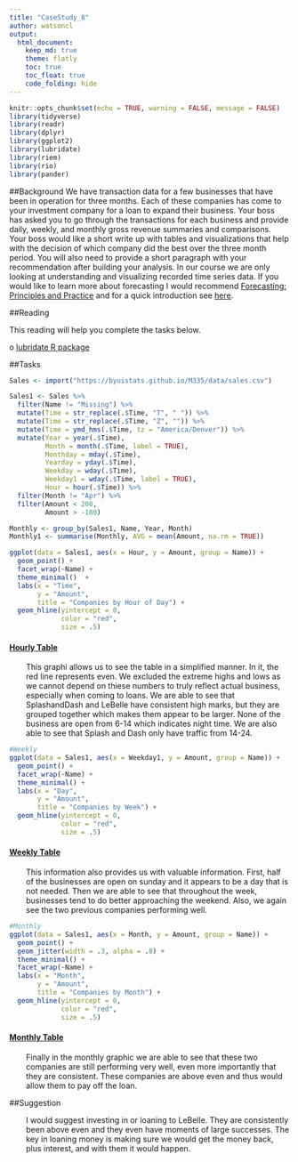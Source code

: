 ```yaml
---
title: "CaseStudy_8"
author: watsoncl 
output: 
  html_document:
    keep_md: true
    theme: flatly
    toc: true
    toc_float: true
    code_folding: hide
---
```


```r
knitr::opts_chunk$set(echo = TRUE, warning = FALSE, message = FALSE)
library(tidyverse)
library(readr)
library(dplyr)
library(ggplot2)
library(lubridate)
library(riem)
library(rio)
library(pander)
```

##Background
We have transaction data for a few businesses that have been in operation for three months. Each of these companies has come to your investment company for a loan to expand their business. Your boss has asked you to go through the transactions for each business and provide daily, weekly, and monthly gross revenue summaries and comparisons. Your boss would like a short write up with tables and visualizations that help with the decision of which company did the best over the three month period. You will also need to provide a short paragraph with your recommendation after building your analysis.
In our course we are only looking at understanding and visualizing recorded time series data. If you would like to learn more about forecasting I would recommend [Forecasting: Principles and Practice](https://www.otexts.org/fpp2/) and for a quick introduction see [here](https://afit-r.github.io/ts_exploration).

##Reading

This reading will help you complete the tasks below.

o [lubridate R package](lubridate.tidyverse.org/)

##Tasks
```r
Sales <- import("https://byuistats.github.io/M335/data/sales.csv")

Sales1 <- Sales %>%
  filter(Name != "Missing") %>%
  mutate(Time = str_replace(.$Time, "T", " ")) %>%
  mutate(Time = str_replace(.$Time, "Z", "")) %>%
  mutate(Time = ymd_hms(.$Time, tz = "America/Denver")) %>%
  mutate(Year = year(.$Time),
         Month = month(.$Time, label = TRUE),
         Monthday = mday(.$Time),
         Yearday = yday(.$Time),
         Weekday = wday(.$Time),
         Weekday1 = wday(.$Time, label = TRUE),
         Hour = hour(.$Time)) %>%
  filter(Month != "Apr") %>% 
  filter(Amount < 200,
         Amount > -100)

Monthly <- group_by(Sales1, Name, Year, Month) 
Monthly1 <- summarise(Monthly, AVG = mean(Amount, na.rm = TRUE))

```


```r
ggplot(data = Sales1, aes(x = Hour, y = Amount, group = Name)) +
  geom_point() +
  facet_wrap(~Name) +
  theme_minimal()  +
  labs(x = "Time",
       y = "Amount",
       title = "Companies by Hour of Day") +
  geom_hline(yintercept = 0, 
             color = "red", 
             size = .5)

```

#### <a href="javascript:showhide('Hourly')">Hourly Table </a>

<div id="Hourly" style="display:none;">

```r
Hourly <- group_by(Sales1, Name, Year, Month, Weekday1, Hour)
View(Hourly)
Hourly1 <- summarise(Hourly, AVG = mean(Amount, na.rm = TRUE))
pander(knitr::kable(Hourly1))
```

</div>

<div style="padding-left:30px;">

This graphi allows us to see the table in a simplified manner. In it, the red line represents even. We excluded the extreme highs and lows as we cannot depend on thiese numbers to truly reflect actual business, especially when coming to loans. We are able to see that SplashandDash and LeBelle have consistent high marks, but they are grouped together which makes them appear to be larger. None of the business are open from 6-14 which indicates night time. We are also able to see that Splash and Dash only have traffic from 14-24.

</div>

```r
#Weekly
ggplot(data = Sales1, aes(x = Weekday1, y = Amount, group = Name)) +
  geom_point() +
  facet_wrap(~Name) +
  theme_minimal() +
  labs(x = "Day",
       y = "Amount",
       title = "Companies by Week") +
  geom_hline(yintercept = 0, 
             color = "red", 
             size = .5)
```

#### <a href="javascript:showhide('Weekly')">Weekly Table </a>

<div id="Weekly" style="display:none;">

```r
Weekly <- group_by(Sales1, Name, Year, Month, Weekday1) 
Weekly1 <- summarise(Weekly, AVG = mean(Amount, na.rm = TRUE))
pander(knitr::kable(Weekly1))
```

</div>

<div style="padding-left:30px;">

This information also provides us with valuable information. First, half of the businesses are open on sunday and it appears to be a day that is not needed. Then we are able to see that throughout the week, businesses tend to do better approaching the weekend. Also, we again see the two previous companies performing well.

</div>

```r
#Monthly
ggplot(data = Sales1, aes(x = Month, y = Amount, group = Name)) +
  geom_point() +
  geom_jitter(width = .3, alpha = .8) +
  theme_minimal() +
  facet_wrap(~Name) +
  labs(x = "Month",
       y = "Amount",
       title = "Companies by Month") +
  geom_hline(yintercept = 0, 
             color = "red", 
             size = .5)

```

#### <a href="javascript:showhide('Monthly')">Monthly Table </a>

<div id="Monthly" style="display:none;">

```r

pander(knitr::kable(Monthly1))
```

</div>

<div style="padding-left:30px;">

Finally in the monthly graphic we are able to see that these two companies are still performing very well, even more importantly that they are consistent. These companies are above even and thus would allow them to pay off the loan. 

</div>

##Suggestion

<div style="padding-left:30px;">

I would suggest investing in or loaning to LeBelle. They are consistently been above even and they even have moments of large successes. The key in loaning money is making sure we would get the money back, plus interest, and with them it would happen.

</div>


